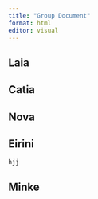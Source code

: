 ```yaml
---
title: "Group Document"
format: html
editor: visual
---
```


## Laia

## Catia

## Nova

## Eirini

```r
hjj
```

## Minke

```r

```

```r

```
